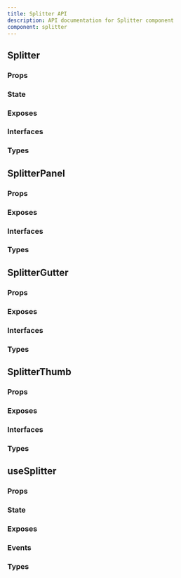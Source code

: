 ```yaml
---
title: Splitter API
description: API documentation for Splitter component
component: splitter
---
```


## Splitter

### Props

<DocTable name="Splitter" category="api" type="props" />

### State

<DocTable name="Splitter" category="api" type="state" />

### Exposes

<DocTable name="Splitter" category="api" type="exposes" />

### Interfaces

<DocTable name="Splitter" category="api" type="interfaces" />

### Types

<DocTable name="Splitter" category="api" type="types" />

## SplitterPanel

### Props

<DocTable name="SplitterPanel" category="api" type="props" />

### Exposes

<DocTable name="SplitterPanel" category="api" type="exposes" />

### Interfaces

<DocTable name="SplitterPanel" category="api" type="interfaces" />

### Types

<DocTable name="SplitterPanel" category="api" type="types" />

## SplitterGutter

### Props

<DocTable name="SplitterGutter" category="api" type="props" />

### Exposes

<DocTable name="SplitterGutter" category="api" type="exposes" />

### Interfaces

<DocTable name="SplitterGutter" category="api" type="interfaces" />

### Types

<DocTable name="SplitterGutter" category="api" type="types" />

## SplitterThumb

### Props

<DocTable name="SplitterThumb" category="api" type="props" />

### Exposes

<DocTable name="SplitterThumb" category="api" type="exposes" />

### Interfaces

<DocTable name="SplitterThumb" category="api" type="interfaces" />

### Types

<DocTable name="SplitterThumb" category="api" type="types" />

## useSplitter

### Props

<DocTable name="useSplitter" category="api" type="props" />

### State

<DocTable name="useSplitter" category="api" type="state" />

### Exposes

<DocTable name="useSplitter" category="api" type="exposes" />

### Events

<DocTable name="useSplitter" category="api" type="events" />

### Types

<DocTable name="useSplitter" category="api" type="types" />

